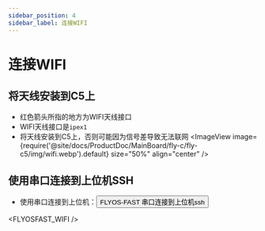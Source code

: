 ```yaml
---
sidebar_position: 4
sidebar_label: 连接WIFI
---
```



# 连接WIFI

## 将天线安装到C5上

* 红色箭头所指的地方为WIFI天线接口
* WIFI天线接口是`ipex1`
* 将天线安装到C5上，否则可能因为信号差导致无法联网
<ImageView image={require('@site/docs/ProductDoc/MainBoard/fly-c/fly-c5/img/wifi.webp').default} size="50%" align="center" />  


## 使用串口连接到上位机SSH

* 使用串口连接到上位机：<Button variant="contained" disableElevation href="/docs/ProductDoc/SBC/fly-pi-v2/ssh#flyos-fast-串口连接到上位机ssh">FLYOS-FAST 串口连接到上位机ssh</Button>

<FLYOSFAST_WIFI />
